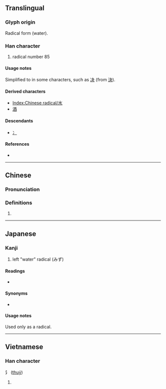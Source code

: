 {{also|水|冫}}
{{character info/new}}
==Translingual==
{{stroke order|type=animate}}
{{wikipedia|Radical 85}}

===Glyph origin===
Radical form {{Han simp|水}} (water).

===Han character===
{{Han char|rn=85|rad=水|as=00|sn=3|four=|canj=XXYM,YM}}

# radical number 85

====Usage notes====
Simplified to {{m|mul|冫||ice radical|sc=Hani}} in some characters, such as [[决]] (from [[決]]).

====Derived characters====
* [[Index:Chinese radical/水]]
* [[酒]]

====Descendants====
* [[冫]] {{qualifier|as simplification, as in 决, from 決}}

====References====
* {{Han ref|kx=0603.011|dkj=17085|dj=0996.010|hdz=31545.011|uh=6C35|ud=27701}}

----

==Chinese==
{{zh-forms}}

===Pronunciation===
{{zh-pron
|m=shuǐ
|c=seoi2
|mn=chúi
|cat=
}}

===Definitions===
{{zh-hanzi}}

# {{n-g|radical form of {{l|zh|水}}.}}

----

==Japanese==

===Kanji===
{{ja-kanji|grade=r|rs=水00}}

# left "water" radical (みず)

====Readings====
* {{ja-readings|on=|kun=[[さんずい]] (sanzui)}}

====Synonyms====
* {{l|ja|水}}

====Usage notes====
Used only as a radical.

----

==Vietnamese==

===Han character===
'''氵''' ([[thuỷ]])

# {{defn|lang=vi}}

{{cln|vi|Han tu}}